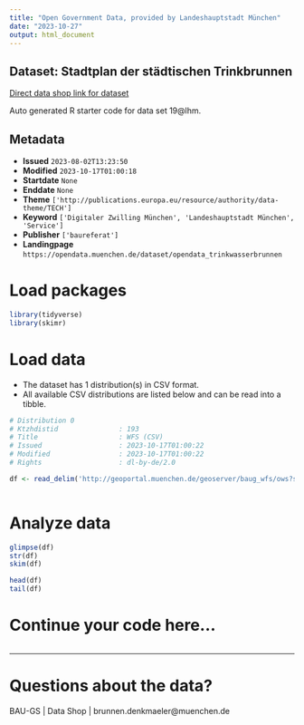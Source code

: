 ```yaml
---
title: "Open Government Data, provided by Landeshauptstadt München"
date: "2023-10-27"
output: html_document
---
```


## Dataset: Stadtplan der städtischen Trinkbrunnen

[Direct data shop link for dataset](https://opendata.muenchen.de/dataset/opendata_trinkwasserbrunnen)

Auto generated R starter code for data set 19@lhm.

## Metadata

- **Issued** `2023-08-02T13:23:50`
- **Modified** `2023-10-17T01:00:18`
- **Startdate** `None`
- **Enddate** `None`
- **Theme** `['http://publications.europa.eu/resource/authority/data-theme/TECH']`
- **Keyword** `['Digitaler Zwilling München', 'Landeshauptstadt München', 'Service']`
- **Publisher** `['baureferat']`
- **Landingpage** `https://opendata.muenchen.de/dataset/opendata_trinkwasserbrunnen`


# Load packages

```r

library(tidyverse)
library(skimr)

```

# Load data

-   The dataset has 1 distribution(s) in CSV format.
-   All available CSV distributions are listed below and can be read into a tibble.

```r

# Distribution 0
# Ktzhdistid               : 193
# Title                    : WFS (CSV)
# Issued                   : 2023-10-17T01:00:22
# Modified                 : 2023-10-17T01:00:22
# Rights                   : dl-by-de/2.0

df <- read_delim('http://geoportal.muenchen.de/geoserver/baug_wfs/ows?service=WFS&amp;version=1.0.0&amp;request=GetFeature&amp;typeName=baug_wfs:opendata_trinkwasserbrunnen&amp;outputFormat=csv')



```

# Analyze data

```r

glimpse(df)
str(df)
skim(df)

head(df)
tail(df)

```

# Continue your code here...

```r

```

------------------------------------------------------------------------

# Questions about the data?

BAU-GS | Data Shop | brunnen.denkmaeler@muenchen.de
